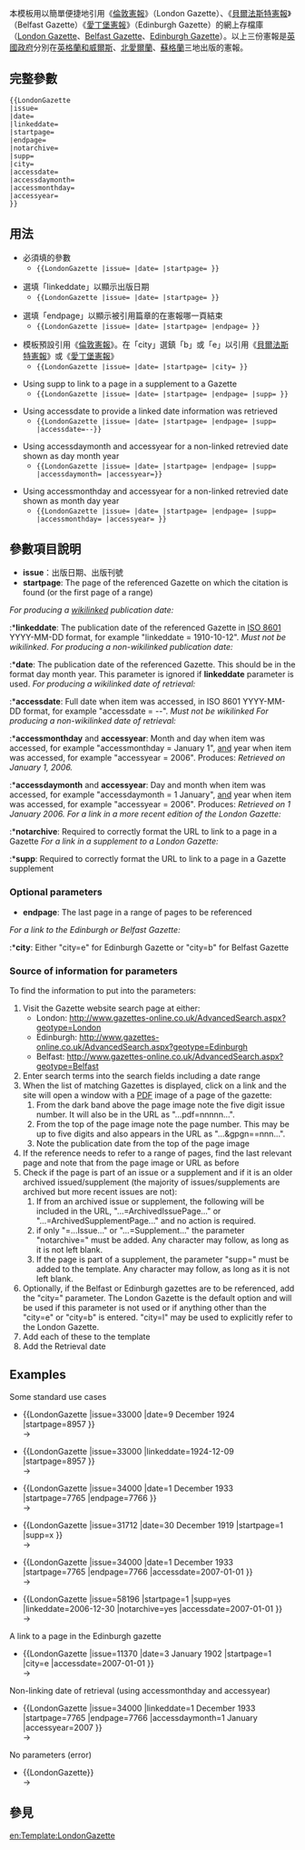 <noinclude>{{template doc page viewed directly}}</noinclude>
<!-- 在本行下編輯模板說明 -->
本模板用以簡單便捷地引用《[[倫敦憲報]]》（London Gazette）、《[[貝爾法斯特憲報]]》（Belfast Gazette）《[[愛丁堡憲報]]》（Edinburgh Gazette）的網上存檔庫（[http://www.gazettes-online.co.uk/home.aspx?GeoType=London London Gazette]、[http://www.gazettes-online.co.uk/home.aspx?GeoType=Belfast Belfast Gazette]、[http://www.gazettes-online.co.uk/home.aspx?GeoType=Edinburgh Edinburgh Gazette]）。以上三份憲報是[[英國政府]]分別在[[英格蘭和威爾斯]]、[[北愛爾蘭]]、[[蘇格蘭]]三地出版的憲報。

==完整參數==
<pre>{{LondonGazette
|issue= 
|date=
|linkeddate= 
|startpage= 
|endpage=
|notarchive= 
|supp=
|city=
|accessdate= 
|accessdaymonth=
|accessmonthday= 
|accessyear= 
}}</pre>

== 用法 ==
*必須填的參數
**<tt><nowiki>{{LondonGazette |issue= |date= |startpage= }}</nowiki></tt>

*選填「linkeddate」以顯示出版日期
**<tt><nowiki>{{LondonGazette |issue= |date= |startpage= }}</nowiki></tt>

*選填「endpage」以顯示被引用篇章的在憲報哪一頁結束
**  <tt><nowiki>{{LondonGazette |issue= |date= |startpage= |endpage= }}</nowiki></tt>

*模板預設引用《[[倫敦憲報]]》。在「city」選鎮「b」或「e」以引用《[[貝爾法斯特憲報]]》或《[[愛丁堡憲報]]》
**<tt><nowiki>{{LondonGazette |issue= |date= |startpage= |city= }}</nowiki></tt>

*Using supp to link to a page in a supplement to a Gazette
**<tt><nowiki>{{LondonGazette |issue= |date= |startpage= |endpage= |supp= }}</nowiki></tt>

*Using accessdate to provide a linked date information was retrieved
**<tt><nowiki>{{LondonGazette |issue= |date= |startpage= |endpage= |supp= |accessdate=</nowiki>{{CURRENTYEAR}}-{{CURRENTMONTH}}-{{CURRENTDAY2}}<nowiki>}}</nowiki></tt>

*Using accessdaymonth and accessyear for a non-linked retrevied date shown as day month year 
**<tt><nowiki>{{LondonGazette |issue= |date= |startpage= |endpage= |supp= |accessdaymonth= |accessyear=}}</nowiki></tt>

*Using accessmonthday and accessyear for a non-linked retrevied date shown as month day year
**<tt><nowiki>{{LondonGazette |issue= |date= |startpage= |endpage= |supp= |accessmonthday= |accessyear= }}</nowiki></tt>

==參數項目說明==
*'''issue'''：出版日期、出版刊號
*'''startpage''': The page of the referenced Gazette on which the citation is found (or the first page of a range)
''For producing a [[WP:CONTEXT#Dates|wikilinked]] publication date:''
:*'''linkeddate''': The publication date of the referenced Gazette in [[ISO 8601]] YYYY-MM-DD format, for example "linkeddate = 1910-10-12". ''Must not be wikilinked''.
''For producing a  non-wikilinked publication date:''
:*'''date''': The publication date of the referenced Gazette. This should be in the format day month year. This parameter is ignored if '''linkeddate''' parameter is used. 
''For producing a wikilinked date of retrieval:''
:*'''accessdate''': Full date when item was accessed, in ISO 8601 YYYY-MM-DD format, for example "accessdate = {{CURRENTYEAR}}-{{CURRENTMONTH}}-{{CURRENTDAY2}}". ''Must not be wikilinked''
''For producing a non-wikilinked date of retrieval:''
:*'''accessmonthday''' and '''accessyear''': Month and day when item was accessed, for example "accessmonthday = January 1", <u>and</u> year when item was accessed, for example "accessyear = 2006". Produces: ''Retrieved on January 1, 2006.''
:*'''accessdaymonth''' and '''accessyear''': Day and month when item was accessed, for example "accessdaymonth = 1 January", <u>and</u> year when item was accessed, for example "accessyear = 2006". Produces: ''Retrieved on 1 January 2006.''
''For a link in a more recent edition of the London Gazette:''
:*'''notarchive''': Required to correctly format the URL to link to a page in a Gazette
''For a link in a supplement to a London Gazette:''
:*'''supp''': Required to correctly format the URL to link to a page in a Gazette supplement

===Optional parameters===
*'''endpage''': The last page in a range of pages to be referenced
''For a link to the Edinburgh or Belfast Gazette:''
:*'''city''': Either "city=e" for Edinburgh Gazette or "city=b" for Belfast Gazette

===Source of information for parameters===
To find the information to put into the parameters:
# Visit the Gazette website search page at either: 
#*London: http://www.gazettes-online.co.uk/AdvancedSearch.aspx?geotype=London 
#*Edinburgh: http://www.gazettes-online.co.uk/AdvancedSearch.aspx?geotype=Edinburgh
#*Belfast: http://www.gazettes-online.co.uk/AdvancedSearch.aspx?geotype=Belfast
# Enter search terms into the search fields including a date range
# When the list of matching Gazettes is displayed, click on a link and the site will open a window with a [[PDF]] image of a page of the gazette:
##From the dark band above the page image note the five digit issue number. It will also be in the URL as "...pdf=nnnnn...".
##From the top of the page image note the page number. This may be up to five digits and also appears in the URL as "...&gpgn==nnn...".
##Note the publication date from the top of the page image
#If the reference needs to refer to a range of pages, find the last relevant page and note that from the page image or URL as before
#Check if the page is part of an issue or a supplement and if it is an older archived issued/supplement (the majority of issues/supplements are archived but more recent issues are not):
##If from an archived issue or supplement, the following will be included in the URL, "...=ArchivedIssuePage..." or "...=ArchivedSupplementPage..." and no action is required.
##if only "=...Issue..." or "...=Supplement..." the parameter "notarchive=" must be added. Any character may follow, as long as it is not left blank.
##If the page is part of a supplement, the parameter "supp=" must be added to the template. Any character may follow, as long as it is not left blank.
#Optionally, if the Belfast or Edinburgh gazettes are to be referenced, add the "city=" parameter. The London Gazette is the default option and will be used if this parameter is not used or if anything other than the "city=e" or "city=b" is entered. "city=l" may be used to explicitly refer to the London Gazette.
#Add each of these to the template
#Add the Retrieval date

==Examples==
;Some standard use cases
*<nowiki>{{LondonGazette
|issue=33000
|date=9 December 1924
|startpage=8957
}}</nowiki><br/>→ <span style="background:white">{{LondonGazette
|issue=33000
|date=9 December 1924
|startpage=8957
}}</span>

*<nowiki>{{LondonGazette
|issue=33000
|linkeddate=1924-12-09
|startpage=8957
}}</nowiki><br/>→ <span style="background:white">{{LondonGazette
|issue=33000
|linkeddate=1924-12-09
|startpage=8957
}}</span>

*<nowiki>{{LondonGazette
|issue=34000
|date=1 December 1933
|startpage=7765
|endpage=7766
}}</nowiki><br>→ <span style="background:white">{{LondonGazette
|issue=34000
|date=1 December 1933
|startpage=7765
|endpage=7766
}}</span>

*<nowiki>{{LondonGazette
|issue=31712
|date=30 December 1919
|startpage=1
|supp=x
}}</nowiki><br>→ <span style="background:white">{{LondonGazette
|issue=31712
|date=30 December 1919
|startpage=1
|supp=x
}}</span>

*<nowiki>{{LondonGazette
|issue=34000
|date=1 December 1933
|startpage=7765
|endpage=7766
|accessdate=2007-01-01
}}</nowiki><br>→ <span style="background:white">{{LondonGazette
|issue=34000
|date=1 December 1933
|startpage=7765
|endpage=7766
|accessdate=2007-01-01
}}</span>

*<nowiki>{{LondonGazette
|issue=58196
|startpage=1
|supp=yes
|linkeddate=2006-12-30
|notarchive=yes
|accessdate=2007-01-01
}}</nowiki><br>→ <span style="background:white">{{LondonGazette
|issue=58196
|startpage=1
|supp=yes
|linkeddate=2006-12-30
|notarchive=yes
|accessdate=2007-01-01
}}</span>

;A link to a page in the Edinburgh gazette
*<nowiki>{{LondonGazette
|issue=11370
|date=3 January 1902
|startpage=1
|city=e
|accessdate=2007-01-01
}}</nowiki><br>→ <span style="background:white">{{LondonGazette
|issue=11370
|date=3 January 1902
|startpage=1
|city=e
|accessdate=2007-01-01
}}</span>

;Non-linking date of retrieval (using accessmonthday and accessyear)
*<nowiki>{{LondonGazette
|issue=34000
|linkeddate=1 December 1933
|startpage=7765
|endpage=7766
|accessdaymonth=1 January
|accessyear=2007
}}</nowiki><br>→ <span style="background:white">{{LondonGazette
|issue=34000
|date=1 December 1933
|startpage=7765
|endpage=7766
|accessdaymonth=1 January
|accessyear=2007
}}</span>

;No parameters (error)
*<nowiki>{{LondonGazette}}</nowiki><br/>→ <span style="background:white">{{LondonGazette}}</span>

== 參見 ==

<includeonly>
<!-- 本行下加入模板的分類 -->

<!-- 本行下加入模板的跨語言鏈接 -->
[[en:Template:LondonGazette]]

</includeonly>